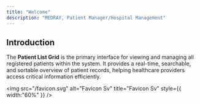 ```yaml
---
title: "Welcome"
description: "MEDRAY, Patient Manager/Hospital Management"
---
```


## Introduction

The **Patient List Grid** is the primary interface for viewing and managing all registered patients within the system. It provides a real-time, searchable, and sortable overview of patient records, helping healthcare providers access critical information efficiently.

<img
  src="/favicon.svg"
  alt="Favicon Sv"
  title="Favicon Sv"
  style={{ width:"60%" }}
/>